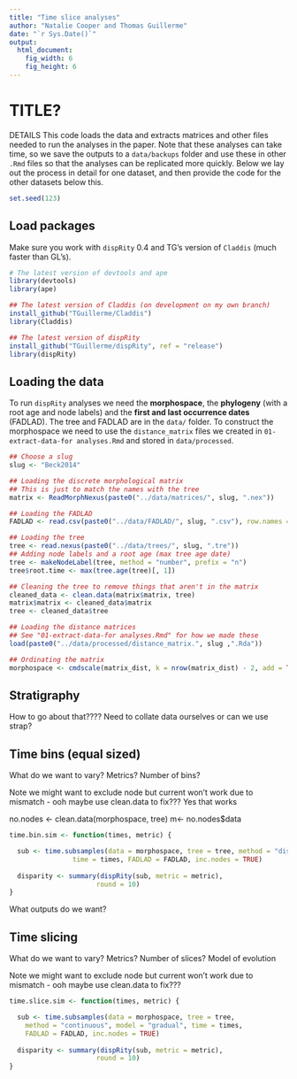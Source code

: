 ```yaml
---
title: "Time slice analyses"
author: "Natalie Cooper and Thomas Guillerme"
date: "`r Sys.Date()`"
output:
  html_document:
    fig_width: 6
    fig_height: 6
---
```


TITLE?
===============

DETAILS
This code loads the data and extracts matrices and other files needed to run the analyses in the paper. Note that these analyses can take time, so we save the outputs to a `data/backups` folder and use these in other `.Rmd` files so that the analyses can be replicated more quickly. Below we lay out the process in detail for one dataset, and then provide the code for the other datasets below this.

```r
set.seed(123)
```

Load packages
-----------------------------------

Make sure you work with `dispRity` 0.4 and TG's version of `Claddis` (much faster than GL's).

```r
# The latest version of devtools and ape
library(devtools)
library(ape)

## The latest version of Claddis (on development on my own branch)
install_github("TGuillerme/Claddis")
library(Claddis)

## The latest version of dispRity 
install_github("TGuillerme/dispRity", ref = "release")
library(dispRity) 
```

Loading the data
-----------------------------------

To run `dispRity` analyses we need the **morphospace**, the **phylogeny** (with a root age and node labels) and the **first and last occurrence dates** (FADLAD). The tree and FADLAD are in the `data/` folder. To construct the morphospace we need to use the `distance_matrix` files we created in `01-extract-data-for analyses.Rmd` and stored in `data/processed`.

```r
## Choose a slug
slug <- "Beck2014"

## Loading the discrete morphological matrix
## This is just to match the names with the tree
matrix <- ReadMorphNexus(paste0("../data/matrices/", slug, ".nex"))

## Loading the FADLAD
FADLAD <- read.csv(paste0("../data/FADLAD/", slug, ".csv"), row.names = 1, header = TRUE)

## Loading the tree
tree <- read.nexus(paste0("../data/trees/", slug, ".tre"))
## Adding node labels and a root age (max tree age date)
tree <- makeNodeLabel(tree, method = "number", prefix = "n")
tree$root.time <- max(tree.age(tree)[, 1])

## Cleaning the tree to remove things that aren't in the matrix 
cleaned_data <- clean.data(matrix$matrix, tree)
matrix$matrix <- cleaned_data$matrix
tree <- cleaned_data$tree

## Loading the distance matrices
## See "01-extract-data-for analyses.Rmd" for how we made these
load(paste0("../data/processed/distance_matrix.", slug ,".Rda"))

## Ordinating the matrix
morphospace <- cmdscale(matrix_dist, k = nrow(matrix_dist) - 2, add = TRUE)$points

```


Stratigraphy
-----------------------------------

How to go about that????
Need to collate data ourselves or can we use strap?

Time bins (equal sized)
-----------------------------------

What do we want to vary? Metrics? Number of bins?

Note we might want to exclude node but current won't work due to mismatch - ooh maybe use clean.data to fix??? Yes that works

no.nodes <- clean.data(morphospace, tree)
m<- no.nodes$data         
          

```r
time.bin.sim <- function(times, metric) {

  sub <- time.subsamples(data = morphospace, tree = tree, method = "discrete",
                time = times, FADLAD = FADLAD, inc.nodes = TRUE)
                
  disparity <- summary(dispRity(sub, metric = metric),
                      round = 10)
}
```                      


What outputs do we want?

Time slicing 
-----------------------------------

What do we want to vary? Metrics? Number of slices? Model of evolution

Note we might want to exclude node but current won't work due to mismatch - ooh maybe use clean.data to fix???


```r
time.slice.sim <- function(times, metric) {

  sub <- time.subsamples(data = morphospace, tree = tree, 
    method = "continuous", model = "gradual", time = times,
    FADLAD = FADLAD, inc.nodes = TRUE)
                
  disparity <- summary(dispRity(sub, metric = metric),
                      round = 10)
}
```  

